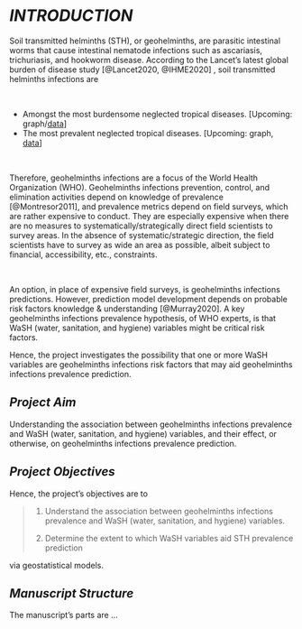 
# *INTRODUCTION* \label{chapter:introduction}

Soil transmitted helminths (STH), or geohelminths, are parasitic intestinal worms that cause intestinal nematode infections such as ascariasis, trichuriasis, and hookworm disease.  According to the Lancet's latest global burden of disease study [@Lancet2020, @IHME2020] , soil transmitted helminths infections are

<br>

* Amongst the most burdensome neglected tropical diseases.  [Upcoming: graph/[data](https://vizhub.healthdata.org/gbd-compare/)]
* The most prevalent neglected tropical diseases.  [Upcoming: graph, [data](https://vizhub.healthdata.org/gbd-compare/)]

<br>

Therefore, geohelminths infections are a focus of the World Health Organization (WHO).  Geohelminths infections prevention, control, and elimination activities depend on knowledge of prevalence [@Montresor2011], and prevalence metrics depend on field surveys, which are rather expensive to conduct.  They are especially expensive when there are no measures to systematically/strategically direct field scientists to survey areas.  In the absence of systematic/strategic direction, the field scientists have to survey as wide an area as possible, albeit subject to financial, accessibility, etc., constraints.

<br>

An option, in place of expensive field surveys, is geohelminths infections predictions.  However, prediction model development depends on probable risk factors knowledge & understanding [@Murray2020].   A key geohelminths infections prevalence hypothesis, of WHO experts, is that WaSH (water, sanitation, and hygiene) variables might be critical risk factors.

Hence, the project investigates the possibility that one or more WaSH variables are geohelminths infections risk factors that may aid geohelminths infections prevalence prediction.


## *Project Aim*

Understanding the association between geohelminths infections prevalence and WaSH (water, sanitation, and hygiene) variables, and their effect, or otherwise, on geohelminths infections prevalence prediction.

## *Project Objectives*

Hence, the project's objectives are to

> 1. Understand the association between geohelminths infections prevalence and WaSH (water, sanitation, and hygiene) variables.
>
> 2. Determine the extent to which WaSH variables aid STH prevalence prediction

via geostatistical models.


## *Manuscript Structure*

The manuscript's parts are ...

